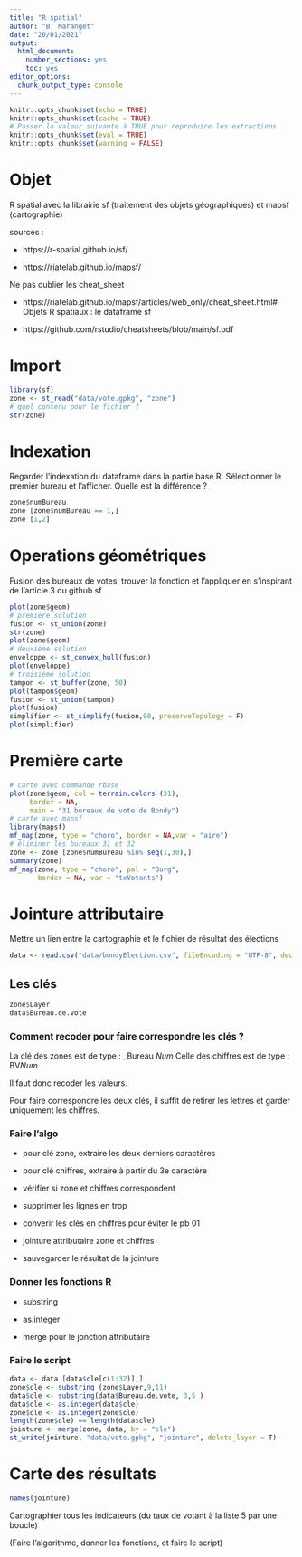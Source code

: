 ```yaml
---
title: "R spatial"
author: "B. Maranget"
date: "20/01/2021"
output: 
  html_document: 
    number_sections: yes
    toc: yes
editor_options: 
  chunk_output_type: console
---
```



```r
knitr::opts_chunk$set(echo = TRUE)
knitr::opts_chunk$set(cache = TRUE)
# Passer la valeur suivante à TRUE pour reproduire les extractions.
knitr::opts_chunk$set(eval = TRUE)
knitr::opts_chunk$set(warning = FALSE)
```

# Objet

R spatial avec la librairie sf (traitement des objets géographiques) et mapsf (cartographie)


sources :

- https://r-spatial.github.io/sf/

- https://riatelab.github.io/mapsf/

Ne pas oublier les cheat_sheet

- https://riatelab.github.io/mapsf/articles/web_only/cheat_sheet.html# Objets R spatiaux : le dataframe sf

- https://github.com/rstudio/cheatsheets/blob/main/sf.pdf

# Import


```r
library(sf)
zone <- st_read("data/vote.gpkg", "zone")
# quel contenu pour le fichier ?
str(zone)
```


# Indexation

Regarder l'indexation du dataframe dans la partie base R.
Sélectionner le premier bureau et l'afficher.
Quelle est la différence ?


```r
zone$numBureau
zone [zone$numBureau == 1,]
zone [1,2]
```


# Operations géométriques

Fusion des bureaux de votes, trouver la fonction et l'appliquer en s'inspirant de l'article 3 du github sf


```r
plot(zone$geom)
# première solution
fusion <- st_union(zone)
str(zone)
plot(zone$geom)
# deuxième solution
enveloppe <- st_convex_hull(fusion)
plot(enveloppe)
# troisième solution
tampon <- st_buffer(zone, 50)
plot(tampon$geom)
fusion <- st_union(tampon)
plot(fusion)
simplifier <- st_simplify(fusion,90, preserveTopology = F)
plot(simplifier)
```


# Première carte



```r
# carte avec commande rbase
plot(zone$geom, col = terrain.colors (31),
     border = NA,
     main = "31 bureaux de vote de Bondy")
# carte avec mapsf
library(mapsf)
mf_map(zone, type = "choro", border = NA,var = "aire")
# éliminer les bureaux 31 et 32
zone <- zone [zone$numBureau %in% seq(1,30),]
summary(zone)
mf_map(zone, type = "choro", pal = "Burg",
       border = NA, var = "txVotants")
```


# Jointure attributaire


Mettre un lien entre la cartographie et le fichier de résultat des élections

```r
data <- read.csv("data/bondyElection.csv", fileEncoding = "UTF-8", dec = ",")
```



## Les clés

```r
zone$Layer
data$Bureau.de.vote
```

### Comment recoder pour faire correspondre les clés ?

La clé des zones est de type : _Bureau *Num*
Celle des chiffres est de type : BV*Num*

Il faut donc recoder les valeurs.

Pour faire correspondre les deux clés, il suffit de retirer les lettres et garder uniquement les chiffres.

### Faire l'algo


- pour clé zone, extraire les deux derniers caractères

- pour clé chiffres, extraire à partir du 3e caractère

- vérifier si zone et chiffres correspondent

- supprimer les lignes en trop

- converir les clés en chiffres pour éviter le pb 01

- jointure attributaire zone et chiffres

- sauvegarder le résultat de la jointure

### Donner les fonctions R

- substring

- as.integer

- merge pour le jonction attributaire

### Faire le script

```r
data <- data [data$cle[c(1:32)],]
zone$cle <- substring (zone$Layer,9,11)
data$cle <- substring(data$Bureau.de.vote, 3,5 )
data$cle <- as.integer(data$cle)
zone$cle <- as.integer(zone$cle)
length(zone$cle) == length(data$cle)
jointure <- merge(zone, data, by = "cle")
st_write(jointure, "data/vote.gpkg", "jointure", delete_layer = T)
```


# Carte des résultats

```r
names(jointure)
```

Cartographier tous les indicateurs (du taux de votant à la liste 5 par une boucle)

(Faire l'algorithme, donner les fonctions, et faire le script)
